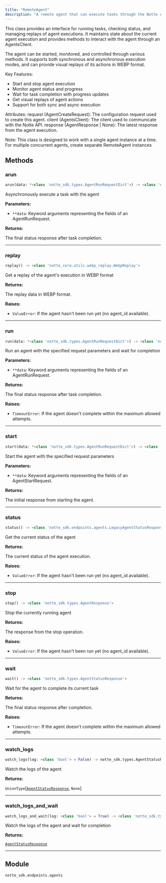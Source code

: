 ```yaml
---
title: "RemoteAgent"
description: "A remote agent that can execute tasks through the Notte API"
---
```




This class provides an interface for running tasks, checking status, and managing replays
of agent executions. It maintains state about the current agent execution and provides
methods to interact with the agent through an AgentsClient.

The agent can be started, monitored, and controlled through various methods. It supports
both synchronous and asynchronous execution modes, and can provide visual replays of
its actions in WEBP format.

Key Features:
- Start and stop agent execution
- Monitor agent status and progress
- Wait for task completion with progress updates
- Get visual replays of agent actions
- Support for both sync and async execution

Attributes:
    request (AgentCreateRequest): The configuration request used to create this agent.
    client (AgentsClient): The client used to communicate with the Notte API.
    response (AgentResponse | None): The latest response from the agent execution.

Note: This class is designed to work with a single agent instance at a time. For multiple
concurrent agents, create separate RemoteAgent instances

## Methods

### arun

```python
arun(data: *<class 'notte_sdk.types.AgentRunRequestDict'>) -> <class 'notte_sdk.types.AgentStatusResponse'>
```

Asynchronously execute a task with the agent

**Parameters:**

- `**data`: Keyword arguments representing the fields of an AgentRunRequest.

**Returns:**

The final status response after task completion.

---

### replay

```python
replay() -> <class 'notte_core.utils.webp_replay.WebpReplay'>
```

Get a replay of the agent's execution in WEBP format

**Returns:**

The replay data in WEBP format.

**Raises:**

- `ValueError`: If the agent hasn't been run yet (no agent_id available).

---

### run

```python
run(data: *<class 'notte_sdk.types.AgentRunRequestDict'>) -> <class 'notte_sdk.types.AgentStatusResponse'>
```

Run an agent with the specified request parameters and wait for completion

**Parameters:**

- `**data`: Keyword arguments representing the fields of an AgentRunRequest.

**Returns:**

The final status response after task completion.

**Raises:**

- `TimeoutError`: If the agent doesn't complete within the maximum allowed attempts.

---

### start

```python
start(data: *<class 'notte_sdk.types.AgentRunRequestDict'>) -> <class 'notte_sdk.types.AgentResponse'>
```

Start the agent with the specified request parameters

**Parameters:**

- `**data`: Keyword arguments representing the fields of an AgentStartRequest.

**Returns:**

The initial response from starting the agent.

---

### status

```python
status() -> <class 'notte_sdk.endpoints.agents.LegacyAgentStatusResponse'>
```

Get the current status of the agent

**Returns:**

The current status of the agent execution.

**Raises:**

- `ValueError`: If the agent hasn't been run yet (no agent_id available).

---

### stop

```python
stop() -> <class 'notte_sdk.types.AgentResponse'>
```

Stop the currently running agent

**Returns:**

The response from the stop operation.

**Raises:**

- `ValueError`: If the agent hasn't been run yet (no agent_id available).

---

### wait

```python
wait() -> <class 'notte_sdk.types.AgentStatusResponse'>
```

Wait for the agent to complete its current task

**Returns:**

The final status response after completion.

**Raises:**

- `TimeoutError`: If the agent doesn't complete within the maximum allowed attempts.

---

### watch_logs

```python
watch_logs(log: <class 'bool'> = False) -> notte_sdk.types.AgentStatusResponse | None
```

Watch the logs of the agent

**Returns:**

`UnionType`[[`AgentStatusResponse`](/sdk-reference/misc/agentstatusresponse), `None`]

---

### watch_logs_and_wait

```python
watch_logs_and_wait(log: <class 'bool'> = True) -> <class 'notte_sdk.types.AgentStatusResponse'>
```

Watch the logs of the agent and wait for completion

**Returns:**

[`AgentStatusResponse`](/sdk-reference/misc/agentstatusresponse)

---



## Module

`notte_sdk.endpoints.agents`
